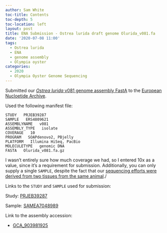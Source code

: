 ```yaml
---
author: Sam White
toc-title: Contents
toc-depth: 5
toc-location: left
layout: post
title: ENA Submission - Ostrea lurida draft genome Olurida_v081.fa
date: '2020-07-08 11:00'
tags:
  - Ostrea lurida
  - ENA
  - genome assembly
  - Olympia oyster
categories:
  - 2020
  - Olympia Oyster Genome Sequencing
---
```

Submitted our [_Ostrea lurida_ v081 genome assembly FastA](https://github.com/RobertsLab/resources/wiki/Genomic-Resources#genome-1) to the [European Nucloetide Archive](https://www.ebi.ac.uk/ena).

Used the following manifest file:

```
STUDY   PRJEB39287
SAMPLE   ERS4809621
ASSEMBLYNAME   v081
ASSEMBLY_TYPE   isolate
COVERAGE   10
PROGRAM   SOAPdenovo2, PBjelly
PLATFORM   Illumina HiSeq, PacBio
MOLECULETYPE   genomic DNA
FASTA   Olurida_v081.fa.gz
```

I wasn't entirely sure how much coverage we had, so I entered 10x as a value, since it's a requirement for submission. Additionally, you can only supply a single `SAMPLE`, despite the fact that our [sequencing efforts were derived from two tissues from the same animal](https://robertslab.github.io/sams-notebook/posts/2015/2015-09-15-genomic-dna-isolation-olympia-oyster-adductor-musle-mantle-3/)./

Links to the `STUDY` and `SAMPLE` used for submission:

Study: [PRJEB39287](https://www.ebi.ac.uk/ena/browser/view/PRJEB39287)

Sample: [SAMEA7048989](https://www.ebi.ac.uk/ena/browser/view/SAMEA7048989)

Link to the assembly accession:

- [GCA_903981925](https://www.ebi.ac.uk/ena/data/view/GCA_903981925)
